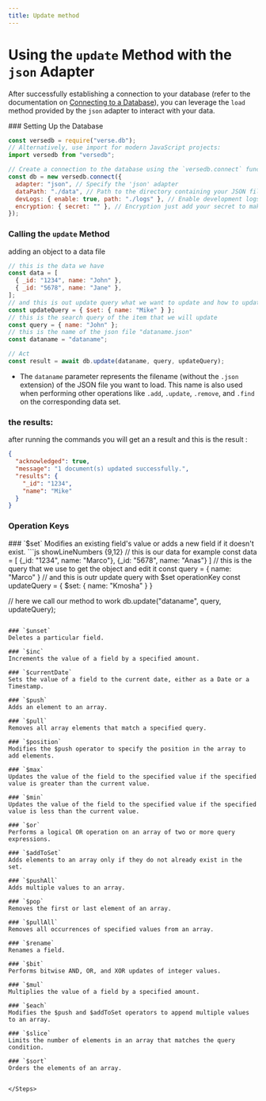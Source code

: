 ```yaml
---
title: Update method
---
```



# Using the `update` Method with the `json` Adapter

After successfully establishing a connection to your database (refer to the documentation on [Connecting to a Database](/docs/introduction/installation)), you can leverage the `load` method provided by the `json` adapter to interact with your data.

<Steps>
  ### Setting Up the Database

```javascript copy showLineNumbers
const versedb = require("verse.db");
// Alternatively, use import for modern JavaScript projects:
import versedb from "versedb";

// Create a connection to the database using the `versedb.connect` function:
const db = new versedb.connect({
  adapter: "json", // Specify the 'json' adapter
  dataPath: "./data", // Path to the directory containing your JSON files
  devLogs: { enable: true, path: "./logs" }, // Enable development logs (optional)
  encryption: { secret: "" }, // Encryption just add your secret to make the data more secure (defualt secret: "versedb")
});
```

### Calling the `update` Method

adding an object to a data file

```js copy showLineNumbers {14}
// this is the data we have
const data = [
  { _id: "1234", name: "John" },
  { _id: "5678", name: "Jane" },
];
// and this is out update query what we want to update and how to update it with our operation methods
const updateQuery = { $set: { name: "Mike" } };
// this is the search query of the item that we will update
const query = { name: "John" };
// this is the name of the json file "dataname.json"
const dataname = "dataname";

// Act
const result = await db.update(dataname, query, updateQuery);
```

- The `dataname` parameter represents the filename (without the `.json` extension) of the JSON file you want to load. This name is also used when performing other operations like `.add`, `.update`, `.remove`, and `.find` on the corresponding data set.

</Steps>

### the results:

after running the commands you will get an a result and this is the result :

```json showLineNumbers {4-7}
{
  "acknowledged": true,
  "message": "1 document(s) updated successfully.",
  "results": {
    "_id": "1234",
    "name": "Mike"
  }
}
```

### Operation Keys

<Steps>
### `$set`
Modifies an existing field's value or adds a new field if it doesn't exist.
```js showLineNumbers {9,12}
// this is our data for example
const data = [
    {_id: "1234", name: "Marco"},
    {_id: "5678", name: "Anas"}
]
// this is the query that we use to get the object and edit it
const query = { name: "Marco" }
// and this is outr update query with $set operationKey
const updateQuery = { $set: { name: "Kmosha" } }

// here we call our method to work
db.update("dataname", query, updateQuery);

```

### `$unset`
Deletes a particular field.

### `$inc`
Increments the value of a field by a specified amount.

### `$currentDate`
Sets the value of a field to the current date, either as a Date or a Timestamp.

### `$push`
Adds an element to an array.

### `$pull`
Removes all array elements that match a specified query.

### `$position`
Modifies the $push operator to specify the position in the array to add elements.

### `$max`
Updates the value of the field to the specified value if the specified value is greater than the current value.

### `$min`
Updates the value of the field to the specified value if the specified value is less than the current value.

### `$or`
Performs a logical OR operation on an array of two or more query expressions.

### `$addToSet`
Adds elements to an array only if they do not already exist in the set.

### `$pushAll`
Adds multiple values to an array.

### `$pop`
Removes the first or last element of an array.

### `$pullAll`
Removes all occurrences of specified values from an array.

### `$rename`
Renames a field.

### `$bit`
Performs bitwise AND, OR, and XOR updates of integer values.

### `$mul`
Multiplies the value of a field by a specified amount.

### `$each`
Modifies the $push and $addToSet operators to append multiple values to an array.

### `$slice`
Limits the number of elements in an array that matches the query condition.

### `$sort`
Orders the elements of an array.


</Steps>
```
